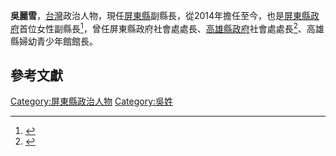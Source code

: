 {{Expand|time=2017-08-09T15:25:13+00:00}}
'''吳麗雪'''，[[台灣|台灣]]政治人物，現任[[屏東縣|屏東縣]]副縣長，從2014年擔任至今，也是[[屏東縣政府|屏東縣政府]]首位女性副縣長<ref>{{Cite web |url=http://www.cna.com.tw/news/aloc/201412230183-1.aspx |title=擅協調溝通 吳麗雪獲拔擢屏東副縣長 |accessdate=2015-05-15 |archive-date=2015-05-18 |archive-url=https://web.archive.org/web/20150518083550/http://www.cna.com.tw/news/aloc/201412230183-1.aspx |dead-url=no }}</ref>，曾任屏東縣政府社會處處長、[[高雄縣政府|高雄縣政府]]社會處處長<ref>{{Cite web |url=http://news.ltn.com.tw/news/local/paper/448960 |title=〈南部〉高縣社會處長吳麗雪將離職 處內低氣壓 |accessdate=2015-05-15 |archive-date=2015-05-18 |archive-url=https://web.archive.org/web/20150518084549/http://news.ltn.com.tw/news/local/paper/448960 |dead-url=no }}</ref>、高雄縣婦幼青少年館館長。

== 參考文獻 ==
{{reflist}}

{{政治人物小作品}}

[[Category:屏東縣政治人物|Category:屏東縣政治人物]]
[[Category:吳姓|Category:吳姓]]